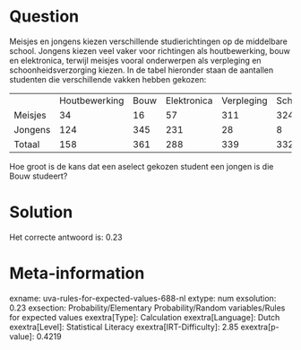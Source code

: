 Question
========

Meisjes en jongens kiezen verschillende studierichtingen op de
middelbare school. Jongens kiezen veel vaker voor richtingen als
houtbewerking, bouw en elektronica, terwijl meisjes vooral onderwerpen
als verpleging en schoonheidsverzorging kiezen. In de tabel hieronder
staan de aantallen studenten die verschillende vakken hebben gekozen:

  --------- --------------- ------ ------------- ------------ ----------------------- --------
            Houtbewerking   Bouw   Elektronica   Verpleging   Schoonheidsverzorging   Totaal
  Meisjes   34              16     57            311          324                     742
  Jongens   124             345    231           28           8                       736
  Totaal    158             361    288           339          332                     1478
  --------- --------------- ------ ------------- ------------ ----------------------- --------

Hoe groot is de kans dat een aselect gekozen student een jongen is die
Bouw studeert?


Solution
========

Het correcte antwoord is: 0.23

Meta-information
================
exname: uva-rules-for-expected-values-688-nl
extype: num
exsolution: 0.23
exsection: Probability/Elementary Probability/Random variables/Rules for expected values
exextra[Type]: Calculation
exextra[Language]: Dutch
exextra[Level]: Statistical Literacy
exextra[IRT-Difficulty]: 2.85
exextra[p-value]: 0.4219
